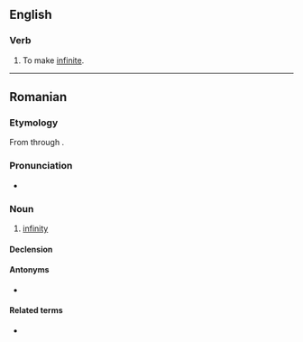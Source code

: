 ==English==

===Verb===
{{en-verb|infinitat}}

# {{lb|en|transitive}} To make [[infinite]].

----

==Romanian==

===Etymology===
From {{etyl|la|ro}} {{m|la|infinitas}} through {{etyl|fr|ro}} {{m|fr|infinité}}.

===Pronunciation===
* {{IPA|[in.fi.niˈta.te]|lang=ro}}

===Noun===
{{ro-noun|f|infinități}}

# [[infinity]]

====Declension====
{{ro-noun-f-tate|infini}}

====Antonyms====
* {{l|ro|finitate}}

====Related terms====
* {{l|ro|infinit}}